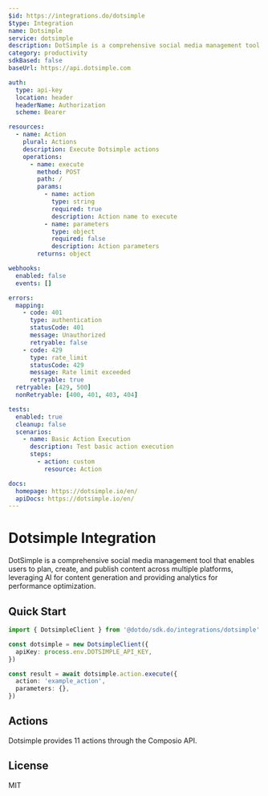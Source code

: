 ```yaml
---
$id: https://integrations.do/dotsimple
$type: Integration
name: Dotsimple
service: dotsimple
description: DotSimple is a comprehensive social media management tool that enables users to plan, create, and publish content across multiple platforms, leveraging AI for content generation and providing analytics for performance optimization.
category: productivity
sdkBased: false
baseUrl: https://api.dotsimple.com

auth:
  type: api-key
  location: header
  headerName: Authorization
  scheme: Bearer

resources:
  - name: Action
    plural: Actions
    description: Execute Dotsimple actions
    operations:
      - name: execute
        method: POST
        path: /
        params:
          - name: action
            type: string
            required: true
            description: Action name to execute
          - name: parameters
            type: object
            required: false
            description: Action parameters
        returns: object

webhooks:
  enabled: false
  events: []

errors:
  mapping:
    - code: 401
      type: authentication
      statusCode: 401
      message: Unauthorized
      retryable: false
    - code: 429
      type: rate_limit
      statusCode: 429
      message: Rate limit exceeded
      retryable: true
  retryable: [429, 500]
  nonRetryable: [400, 401, 403, 404]

tests:
  enabled: true
  cleanup: false
  scenarios:
    - name: Basic Action Execution
      description: Test basic action execution
      steps:
        - action: custom
          resource: Action

docs:
  homepage: https://dotsimple.io/en/
  apiDocs: https://dotsimple.io/en/
---
```


# Dotsimple Integration

DotSimple is a comprehensive social media management tool that enables users to plan, create, and publish content across multiple platforms, leveraging AI for content generation and providing analytics for performance optimization.

## Quick Start

```typescript
import { DotsimpleClient } from '@dotdo/sdk.do/integrations/dotsimple'

const dotsimple = new DotsimpleClient({
  apiKey: process.env.DOTSIMPLE_API_KEY,
})

const result = await dotsimple.action.execute({
  action: 'example_action',
  parameters: {},
})
```

## Actions

Dotsimple provides 11 actions through the Composio API.

## License

MIT
